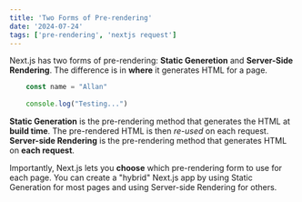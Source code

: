 ```yaml
---
title: 'Two Forms of Pre-rendering'
date: '2024-07-24'
tags: ['pre-rendering', 'nextjs request']
---
```


Next.js has two forms of pre-rendering: **Static Generetion** and **Server-Side Rendering**. The difference is in **where** it generates HTML for a page.

```jsx
    const name = "Allan"
    
    console.log("Testing...")
```

**Static Generation** is the pre-rendering method that generates the HTML at **build time**. The pre-rendered HTML is then _re-used_ on each request.
**Server-side Rendering** is the pre-rendering method that generates HTML on **each request**.

Importantly, Next.js lets you **choose** which pre-rendering form to use for each page. You can create a "hybrid" Next.js app by using Static Generation for most pages and using Server-side Rendering for others.
